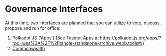 # Governance Interfaces

At this time, two interfaces are planned that you can utilize to vote, discuss, propose and run for office:

1. Polkadot JS ('Apps') (See Testnet Apps at https://polkadot.js.org/apps/?rpc=wss%3A%2F%2Ftangle-standalone-archive.webb.tools#/)
2. [Commonwealth](https://commonwealth.im/webb)

